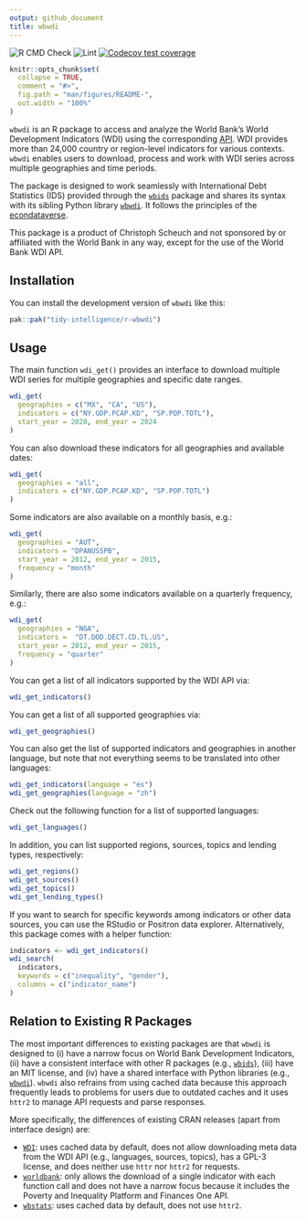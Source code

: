 ```yaml
---
output: github_document
title: wbwdi
---
```


<!-- badges: start -->
![R CMD Check](https://github.com/tidy-intelligence/r-wbwdi/actions/workflows/R-CMD-check.yaml/badge.svg)
![Lint](https://github.com/tidy-intelligence/r-wbwdi/actions/workflows/lint.yaml/badge.svg)
[![Codecov test coverage](https://codecov.io/gh/tidy-intelligence/r-wbwdi/graph/badge.svg)](https://app.codecov.io/gh/tidy-intelligence/r-wbwdi)
<!-- badges: end -->

<!-- README.md is generated from README.Rmd. Please edit that file -->

```r
knitr::opts_chunk$set(
  collapse = TRUE,
  comment = "#>",
  fig.path = "man/figures/README-",
  out.width = "100%"
)
```

`wbwdi` is an R package to access and analyze the World Bank’s World Development Indicators (WDI) using the corresponding [API](https://datahelpdesk.worldbank.org/knowledgebase/articles/889392-about-the-indicators-api-documentation). WDI provides more than 24,000 country or region-level indicators for various contexts. `wbwdi` enables users to download, process and work with WDI series across multiple geographies and time periods. 

The package is designed to work seamlessly with International Debt Statistics (IDS) provided through the [`wbids`](https://github.com/Teal-Insights/r-wbids) package and shares its syntax with its sibling Python library [`wbwdi`](https://github.com/tidy-intelligence/py-wbwdi). It follows the principles of the [econdataverse](https://www.econdataverse.org/).

This package is a product of Christoph Scheuch and not sponsored by or affiliated with the World Bank in any way, except for the use of the World Bank WDI API.

## Installation

You can install the development version of `wbwdi` like this:

``` r
pak::pak("tidy-intelligence/r-wbwdi")
```

## Usage

The main function `wdi_get()` provides an interface to download multiple WDI series for multiple geographies and specific date ranges. 

```r
wdi_get(
  geographies = c("MX", "CA", "US"), 
  indicators = c("NY.GDP.PCAP.KD", "SP.POP.TOTL"),
  start_year = 2020, end_year = 2024
)
```

You can also download these indicators for all geographies and available dates:

```r
wdi_get(
  geographies = "all", 
  indicators = c("NY.GDP.PCAP.KD", "SP.POP.TOTL")
)
```

Some indicators are also available on a monthly basis, e.g.:

```r 
wdi_get(
  geographies = "AUT", 
  indicators = "DPANUSSPB",         
  start_year = 2012, end_year = 2015, 
  frequency = "month"
)
```

Similarly, there are also some indicators available on a quarterly frequency, e.g.:

```r
wdi_get(
  geographies = "NGA", 
  indicators =  "DT.DOD.DECT.CD.TL.US",
  start_year = 2012, end_year = 2015, 
  frequency = "quarter"
)
```

You can get a list of all indicators supported by the WDI API via:

```r
wdi_get_indicators()
```

You can get a list of all supported geographies via:

```r
wdi_get_geographies()
```

You can also get the list of supported indicators and geographies in another language, but note that not everything seems to be translated into other languages:

```r
wdi_get_indicators(language = "es")
wdi_get_geographies(language = "zh")
```

Check out the following function for a list of supported languages:

```r
wdi_get_languages()
```

In addition, you can list supported regions, sources, topics and lending types, respectively:

```r
wdi_get_regions()
wdi_get_sources()
wdi_get_topics()
wdi_get_lending_types()
```

If you want to search for specific keywords among indicators or other data sources, you can use the RStudio or Positron data explorer. Alternatively, this package comes with a helper function:

```r
indicators <- wdi_get_indicators()
wdi_search(
  indicators,
  keywords = c("inequality", "gender"),
  columns = c("indicator_name")
)
```

## Relation to Existing R Packages

The most important differences to existing packages are that `wbwdi` is designed to (i) have a narrow focus on World Bank Development Indicators, (ii) have a consistent interface with other R packages (e.g., [`wbids`](https://github.com/Teal-Insights/r-wbids)), (iii) have an MIT license, and (iv) have a shared interface with Python libraries (e.g., [`wbwdi`](https://github.com/tidy-intelligence/py-wbwdi)). `wbwdi` also refrains from using cached data because this approach frequently leads to problems for users due to outdated caches and it uses `httr2` to manage API requests and parse responses. 

More specifically, the differences of existing CRAN releases (apart from interface design) are:

- [`WDI`](https://cran.r-project.org/web/packages/WDI/index.html): uses cached data by default, does not allow downloading meta data from the WDI API (e.g., languages, sources, topics), has a GPL-3 license, and does neither use `httr` nor `httr2` for requests.
- [`worldbank`](https://cran.r-project.org/web/packages/worldbank/index.html): only allows the download of a single indicator with each function call and does not have a narrow focus because it includes the Poverty and Inequality Platform and Finances One API.
- [`wbstats`](https://cran.r-project.org/web/packages/wbstats/index.html): uses cached data by default, does not use `httr2`.
